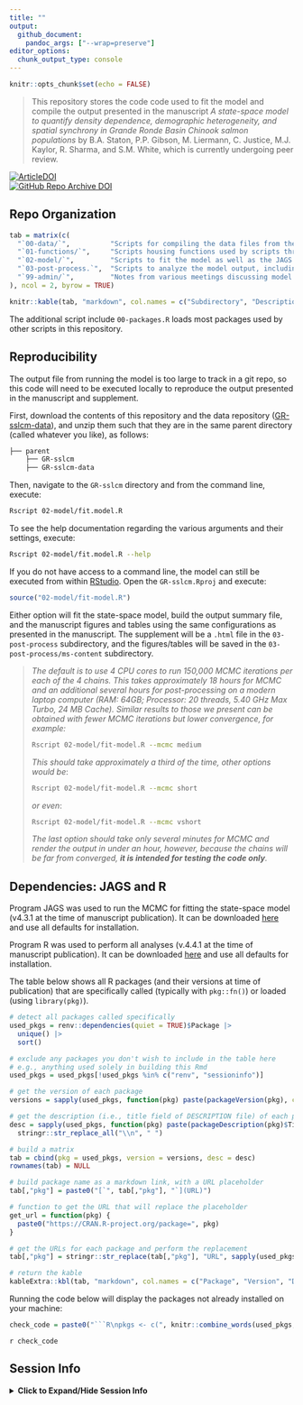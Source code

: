 ```yaml
---
title: ""
output: 
  github_document:
    pandoc_args: ["--wrap=preserve"]
editor_options: 
  chunk_output_type: console
---
```


```r
knitr::opts_chunk$set(echo = FALSE)
```

> This repository stores the code code used to fit the model and compile the output presented in the manuscript _A state-space model to quantify density dependence, demographic heterogeneity, and spatial synchrony in Grande Ronde Basin Chinook salmon populations_ by B.A. Staton, P.P. Gibson, M. Liermann, C. Justice, M.J. Kaylor, R. Sharma, and S.M. White, which is currently undergoing peer review.

[![ArticleDOI](https://img.shields.io/badge/Article-PLACEHOLDER-blue?logo=doi&logoColor=f5f5f5)]()  
[![GitHub Repo Archive DOI](https://img.shields.io/badge/GitHub%20Repo%20Archive-PLACEHOLDER-blue?logo=github)]()

## Repo Organization

```r
tab = matrix(c(
  "`00-data/`",          "Scripts for compiling the data files from their raw format in the [GR-sslcm-data](https://github.com/gibsonpp/GR-sslcm-data) repository for model fitting.",
  "`01-functions/`",     "Scripts housing functions used by scripts throughout the repository, organized by those for data preparation, plotting, MCMC initialization, and miscellaneous utility tasks.",
  "`02-model/`",         "Scripts to fit the model as well as the JAGS model code. MCMC samples are saved here after model fitting.",
  "`03-post-process.`",  "Scripts to analyze the model output, including those to produce Rmarkdown files and the figures/tables presented in the manuscript.",
  "`99-admin/`",         "Notes from various meetings discussing model development and preliminary results."
), ncol = 2, byrow = TRUE)

knitr::kable(tab, "markdown", col.names = c("Subdirectory", "Description"))

```

The additional script include `00-packages.R` loads most packages used by other scripts in this repository.

## Reproducibility

The output file from running the model is too large to track in a git repo, so this code will need to be executed locally to reproduce the output presented in the manuscript and supplement.

First, download the contents of this repository and the data repository ([GR-sslcm-data](https://github.com/gibsonpp/GR-sslcm-data)), and unzip them such that they are in the same parent directory (called whatever you like), as follows:

```bash
├── parent
    ├── GR-sslcm
    ├── GR-sslcm-data
```

Then, navigate to the `GR-sslcm` directory and from the command line, execute:

```bash
Rscript 02-model/fit.model.R
```

To see the help documentation regarding the various arguments and their settings, execute:

```bash
Rscript 02-model/fit.model.R --help
```

If you do not have access to a command line, the model can still be executed from within [RStudio](https://posit.co/download/rstudio-desktop/). Open the `GR-sslcm.Rproj` and execute:

```R
source("02-model/fit-model.R")
```

Either option will fit the state-space model, build the output summary file, and the manuscript figures and tables using the same configurations as presented in the manuscript. The supplement will be a `.html` file in the `03-post-process` subdirectory, and the figures/tables will be saved in the `03-post-process/ms-content` subdirectory.

>_The default is to use 4 CPU cores to run 150,000 MCMC iterations per each of the 4 chains. 
>This takes approximately 18 hours for MCMC and an additional several hours for post-processing on a modern laptop computer (RAM: 64GB; Processor: 20 threads, 5.40 GHz Max Turbo, 24 MB Cache).
>Similar results to those we present can be obtained with fewer MCMC iterations but lower convergence, for example:_
>```bash
>Rscript 02-model/fit-model.R --mcmc medium
>```
>_This should take approximately a third of the time, other options would be_:
>```bash
>Rscript 02-model/fit-model.R --mcmc short
>```
>_or even_:
>```bash
>Rscript 02-model/fit-model.R --mcmc vshort
>```
>_The last option should take only several minutes for MCMC and render the output in under an hour, however, because the chains will be far from converged, **it is intended for testing the code only**._

## Dependencies: JAGS and R

Program JAGS was used to run the MCMC for fitting the state-space model (v4.3.1 at the time of manuscript publication). It can be downloaded [here](https://sourceforge.net/projects/mcmc-jags/files/JAGS/4.x/) and use all defaults for installation.

Program R was used to perform all analyses (v.4.4.1 at the time of manuscript publication). It can be downloaded [here](https://www.r-project.org/) and use all defaults for installation.

The table below shows all R packages (and their versions at time of publication) that are specifically called (typically with `pkg::fn()`) or loaded (using `library(pkg)`).

```r

# detect all packages called specifically
used_pkgs = renv::dependencies(quiet = TRUE)$Package |> 
  unique() |> 
  sort()

# exclude any packages you don't wish to include in the table here
# e.g., anything used solely in building this Rmd
used_pkgs = used_pkgs[!used_pkgs %in% c("renv", "sessioninfo")]

# get the version of each package
versions = sapply(used_pkgs, function(pkg) paste(packageVersion(pkg), collapse = "."))

# get the description (i.e., title field of DESCRIPTION file) of each package
desc = sapply(used_pkgs, function(pkg) paste(packageDescription(pkg)$Title, collapse = ".")) |> 
  stringr::str_replace_all("\\n", " ")

# build a matrix
tab = cbind(pkg = used_pkgs, version = versions, desc = desc)
rownames(tab) = NULL

# build package name as a markdown link, with a URL placeholder
tab[,"pkg"] = paste0("[`", tab[,"pkg"], "`](URL)")

# function to get the URL that will replace the placeholder
get_url = function(pkg) {
  paste0("https://CRAN.R-project.org/package=", pkg)
}

# get the URLs for each package and perform the replacement
tab[,"pkg"] = stringr::str_replace(tab[,"pkg"], "URL", sapply(used_pkgs, get_url))

# return the kable
kableExtra::kbl(tab, "markdown", col.names = c("Package", "Version", "Description"), align = "lrl")
```

Running the code below will display the packages not already installed on your machine:

```r
check_code = paste0("```R\npkgs <- c(", knitr::combine_words(used_pkgs, before = '"', and = "", sep = ', '), ")\npkgs[!pkgs %in% rownames(installed.packages())]\n```")
```

`r check_code`

## Session Info

<details>
<summary><b>Click to Expand/Hide Session Info</b></summary>

```r
junk = suppressPackageStartupMessages({
  sapply(used_pkgs, library, character.only = TRUE)
})
```

```r
sessioninfo::session_info()
```

</details>
